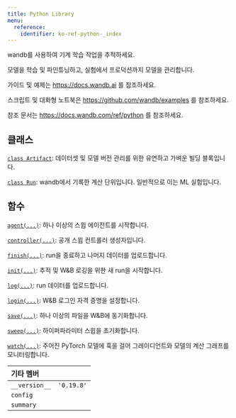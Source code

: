 ---
title: Python Library
menu:
  reference:
    identifier: ko-ref-python-_index
---

wandb를 사용하여 기계 학습 작업을 추적하세요.

모델을 학습 및 파인튜닝하고, 실험에서 프로덕션까지 모델을 관리합니다.

가이드 및 예제는 https://docs.wandb.ai 를 참조하세요.

스크립트 및 대화형 노트북은 https://github.com/wandb/examples 를 참조하세요.

참조 문서는 https://docs.wandb.com/ref/python 를 참조하세요.

## 클래스

[`class Artifact`](./artifact): 데이터셋 및 모델 버전 관리를 위한 유연하고 가벼운 빌딩 블록입니다.

[`class Run`](./run): wandb에서 기록한 계산 단위입니다. 일반적으로 이는 ML 실험입니다.

## 함수

[`agent(...)`](./agent): 하나 이상의 스윕 에이전트를 시작합니다.

[`controller(...)`](./controller): 공개 스윕 컨트롤러 생성자입니다.

[`finish(...)`](./finish): run을 종료하고 나머지 데이터를 업로드합니다.

[`init(...)`](./init): 추적 및 W&B 로깅을 위한 새 run을 시작합니다.

[`log(...)`](./log): run 데이터를 업로드합니다.

[`login(...)`](./login): W&B 로그인 자격 증명을 설정합니다.

[`save(...)`](./save): 하나 이상의 파일을 W&B에 동기화합니다.

[`sweep(...)`](./sweep): 하이퍼파라미터 스윕을 초기화합니다.

[`watch(...)`](./watch): 주어진 PyTorch 모델에 훅을 걸어 그레이디언트와 모델의 계산 그래프를 모니터링합니다.

| 기타 멤버 |  |
| :--- | :--- |
| `__version__`<a id="__version__"></a> | `'0.19.8'` |
| `config`<a id="config"></a> |   |
| `summary`<a id="summary"></a> |   |

